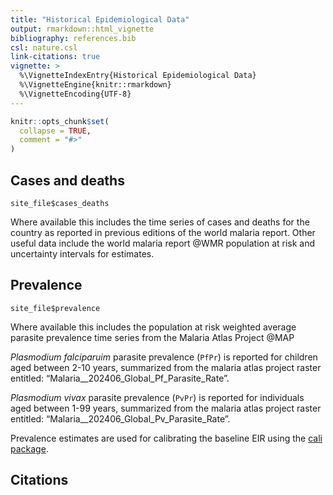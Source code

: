 ```yaml
---
title: "Historical Epidemiological Data"
output: rmarkdown::html_vignette
bibliography: references.bib
csl: nature.csl
link-citations: true
vignette: >
  %\VignetteIndexEntry{Historical Epidemiological Data}
  %\VignetteEngine{knitr::rmarkdown}
  %\VignetteEncoding{UTF-8}
---
```


```r
knitr::opts_chunk$set(
  collapse = TRUE,
  comment = "#>"
)
```

## Cases and deaths

`site_file$cases_deaths`

Where available this includes the time series of cases and deaths for the country
as reported in previous editions of the world malaria report. Other useful data
include the world malaria report @WMR population at risk and uncertainty intervals for
estimates.

## Prevalence

`site_file$prevalence`

Where available this includes the population at risk weighted average parasite
prevalence time series from the Malaria Atlas Project @MAP

_Plasmodium falciparuim_ parasite prevalence (`PfPr`) is reported for children aged 
between 2-10 years, summarized from the malaria atlas project raster entitled:
"Malaria__202406_Global_Pf_Parasite_Rate".

_Plasmodium vivax_ parasite prevalence (`PvPr`) is reported for individuals aged 
between 1-99 years, summarized from the malaria atlas project raster entitled:
"Malaria__202406_Global_Pv_Parasite_Rate".

Prevalence estimates are used for calibrating the baseline EIR using the [cali package](https://mrc-ide.github.io/cali/).

## Citations
